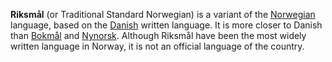 '''Riksmål''' (or Traditional Standard Norwegian) is a variant of the [[Norwegian]] language, based on the [[Danish]] written language. It is more closer to Danish than [[Bokmål]] and [[Nynorsk]]. Although Riksmål have been the most widely written language in Norway, it is not an official language of the country.